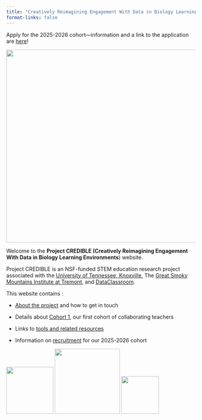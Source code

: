 ```yaml
---
title: "Creatively Reimagining Engagement With Data in Biology Learning Environments"
format-links: false
---
```


::: callout
Apply for the 2025-2026 cohort---information and a link to the application are [here](recruitment.qmd)!
:::

![](images/IMG_6819-01.jpeg){fig-align="center" width="511"}

Welcome to the **Project CREDIBLE (Creatively Reimagining Engagement With Data in Biology Learning Environments**) website.

Project CREDIBLE is an NSF-funded STEM education research project associated with the [University of Tennessee, Knoxville](https://www.utk.edu/), The [Great Smoky Mountains Institute at Tremont](https://gsmit.org/), and [DataClassroom](https://dataclassroom.com/).

This website contains :

-   [About the project](about.qmd) and how to get in touch

-   Details about [Cohort 1](cohort-1.qmd), our first cohort of collaborating teachers

-   Links to [tools and related resources](tools-and-resources.qmd)

-   Information on [recruitment](recruitment.qmd) for our 2025-2026 cohort

![](images/CredibleMaster-02.jpg){width="125" height="125"} ![](images/utk.png){width="173"} ![](images/clipboard-236040836.png){width="100" height="100"}
